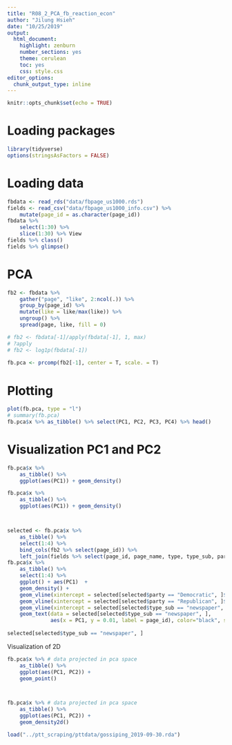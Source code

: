 ```yaml
---
title: "R08_2_PCA_fb_reaction_econ"
author: "Jilung Hsieh"
date: "10/25/2019"
output:
  html_document:
    highlight: zenburn
    number_sections: yes
    theme: cerulean
    toc: yes
    css: style.css
editor_options:
  chunk_output_type: inline
---
```


```r
knitr::opts_chunk$set(echo = TRUE)
```

# Loading packages
```r
library(tidyverse)
options(stringsAsFactors = FALSE)
```


# Loading data
```r
fbdata <- read_rds("data/fbpage_us1000.rds")
fields <- read_csv("data/fbpage_us1000_info.csv") %>%
    mutate(page_id = as.character(page_id))
fbdata %>%
    select(1:30) %>%
    slice(1:30) %>% View
fields %>% class()
fields %>% glimpse()

```

# PCA
```r
fb2 <- fbdata %>%
    gather("page", "like", 2:ncol(.)) %>%
    group_by(page_id) %>%
    mutate(like = like/max(like)) %>%
    ungroup() %>%
    spread(page, like, fill = 0)

# fb2 <- fbdata[-1]/apply(fbdata[-1], 1, max)
# ?apply
# fb2 <- log1p(fbdata[-1])
    
fb.pca <- prcomp(fb2[-1], center = T, scale. = T)

```

# Plotting
```r
plot(fb.pca, type = "l")
# summary(fb.pca)
fb.pca$x %>% as_tibble() %>% select(PC1, PC2, PC3, PC4) %>% head()
```



# Visualization PC1 and PC2
```r
fb.pca$x %>%
	as_tibble() %>%
	ggplot(aes(PC1)) + geom_density()

fb.pca$x %>%
	as_tibble() %>%
	ggplot(aes(PC1)) + geom_density()



selected <- fb.pca$x %>%
    as_tibble() %>%
    select(1:4) %>%
    bind_cols(fb2 %>% select(page_id)) %>%
    left_join(fields %>% select(page_id, page_name, type, type_sub, party))
fb.pca$x %>%
    as_tibble() %>%
    select(1:4) %>%
    ggplot() + aes(PC1)  + 
    geom_density() + 
    geom_vline(xintercept = selected[selected$party == "Democratic", ]$PC1, color="blue", alpha = 0.02) + 
    geom_vline(xintercept = selected[selected$party == "Republican", ]$PC1, color="red", alpha = 0.02) +
    geom_vline(xintercept = selected[selected$type_sub == "newspaper", ]$PC1, color = "black") + 
    geom_text(data = selected[selected$type_sub == "newspaper", ], 
              aes(x = PC1, y = 0.01, label = page_id), color="black", size = .25)
    
selected[selected$type_sub == "newspaper", ]

```
Visualization of 2D
```r
fb.pca$x %>% # data projected in pca space
	as_tibble() %>%
	ggplot(aes(PC1, PC2)) + 
    geom_point()



fb.pca$x %>% # data projected in pca space
	as_tibble() %>%
	ggplot(aes(PC1, PC2)) + 
    geom_density2d()

```



```r
load("../ptt_scraping/pttdata/gossiping_2019-09-30.rda")

```


